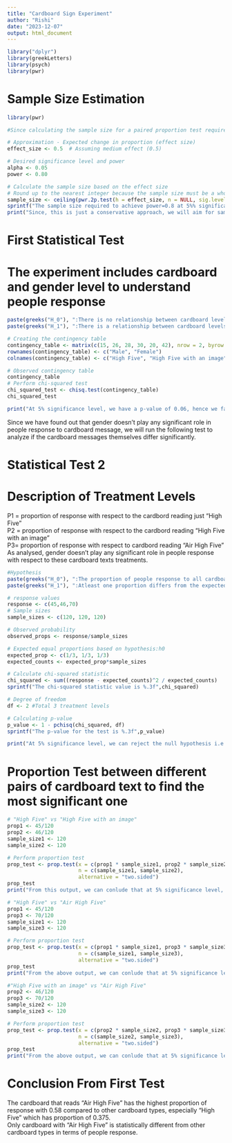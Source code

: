 ```yaml
---
title: "Cardboard Sign Experiment"
author: "Rishi"
date: "2023-12-07"
output: html_document
---
```


```r
library("dplyr")
library(greekLetters)
library(psych)
library(pwr)
```

# Sample Size Estimation 

```r
library(pwr)

#Since calculating the sample size for a paired proportion test requires knowing the expected proportions in each group, we will follow a conservative approximation approach which will help us ensure sufficient power. 

# Approximation - Expected change in proportion (effect size)
effect_size <- 0.5  # Assuming medium effect (0.5)

# Desired significance level and power
alpha <- 0.05
power <- 0.80

# Calculate the sample size based on the effect size
# Round up to the nearest integer because the sample size must be a whole number
sample_size <- ceiling(pwr.2p.test(h = effect_size, n = NULL, sig.level = alpha, power=0.8, alternative = "two.sided")$n)
sprintf("The sample size required to achieve power=0.8 at 5%% significance level with an assumed medium effect is %d", sample_size)
print("Since, this is just a conservative approach, we will aim for sample size higher than 63 i.e 120 for each treatment level.")
```

# First Statistical Test

# The experiment includes cardboard and gender level to understand people response

```r
paste(greeks("H_0"), ":There is no relationship between cardboard levels and gender.")
paste(greeks("H_1"), ":There is a relationship between cardboard levels and gender.")

# Creating the contingency table
contingency_table <- matrix(c(15, 26, 28, 30, 20, 42), nrow = 2, byrow = TRUE)
rownames(contingency_table) <- c("Male", "Female")
colnames(contingency_table) <- c("High Five", "High Five with an image", "Air High Five")

# Observed contingency table
contingency_table
# Perform chi-squared test
chi_squared_test <- chisq.test(contingency_table)
chi_squared_test

print("At 5% significance level, we have a p-value of 0.06, hence we fail to reject the null hypothesis i.e there is no significant relationship between cardboard message and gender when people respond.")
```
Since we have found out that gender doesn't play any significant role in people response to cardboard message, we will run the following test to analyze if the cardboard messages themselves differ significantly. 

# Statistical Test 2

# Description of Treatment Levels 

P1 = proportion of response with respect to the cardbord reading just "High Five"
<br>
P2 = proportion of response with respect to the cardbord reading "High Five with an image"
<br>
P3= proportion of response with respect to cardbord reading "Air High Five"
<br>
As analysed, gender doesn't play any significant role in people response with respect to these cardboard texts treatments.

```r
#Hypothesis
paste(greeks("H_0"), ":The proportion of people response to all cardboard treatment levels is equal i.e p1=0.33, p2=0.33, and p3=0.33")
paste(greeks("H_1"), ":Atleast one proportion differs from the expected proportion")

# response values 
response <- c(45,46,70)
# Sample sizes
sample_sizes <- c(120, 120, 120)

# Observed probability 
observed_props <- response/sample_sizes

# Expected equal proportions based on hypothesis:h0
expected_prop <- c(1/3, 1/3, 1/3)
expected_counts <- expected_prop*sample_sizes

# Calculate chi-squared statistic  
chi_squared <- sum((response - expected_counts)^2 / expected_counts)
sprintf("The chi-squared statistic value is %.3f",chi_squared)

# Degree of freedom
df <- 2 #Total 3 treatment levels 

# Calculating p-value
p_value <- 1 - pchisq(chi_squared, df)
sprintf("The p-value for the test is %.3f",p_value)

print("At 5% significance level, we can reject the null hypothesis i.e at least one of the proportion between the cardboard response is different.")
```

# Proportion Test between different pairs of cardboard text to find the most significant one

```r
# "High Five" vs "High Five with an image"
prop1 <- 45/120
prop2 <- 46/120
sample_size1 <- 120
sample_size2 <- 120

# Perform proportion test
prop_test <- prop.test(x = c(prop1 * sample_size1, prop2 * sample_size2),
                       n = c(sample_size1, sample_size2),
                       alternative = "two.sided")
prop_test
print("From this output, we can conlude that at 5% significance level, there is no major difference in response between cardboard that reads 'High Five' vs 'High Five with an image'")

# "High Five" vs "Air High Five"
prop1 <- 45/120
prop3 <- 70/120
sample_size1 <- 120
sample_size3 <- 120

# Perform proportion test
prop_test <- prop.test(x = c(prop1 * sample_size1, prop3 * sample_size3),
                       n = c(sample_size1, sample_size3),
                       alternative = "two.sided")
prop_test
print("From the above output, we can conlude that at 5% significance level, there is a major difference in response between cardboard that reads 'High Five' vs 'Air High Five'")

#"High Five with an image" vs "Air High Five" 
prop2 <- 46/120
prop3 <- 70/120
sample_size2 <- 120
sample_size3 <- 120

# Perform proportion test
prop_test <- prop.test(x = c(prop2 * sample_size2, prop3 * sample_size3),
                       n = c(sample_size2, sample_size3),
                       alternative = "two.sided")
prop_test
print("From the above output, we can conlude that at 5% significance level, there is a major difference in response between cardboard that reads 'High Five with an image' vs 'Air High Five'")
```

# Conclusion From First Test 

The cardboard that reads "Air High Five" has the highest proportion of response with 0.58 compared to other cardboard types, especially "High Five" which has proportion of 0.375. 
<br>
Only cardboard with "Air High Five" is statistically different from other cardboard types in terms of people response. 


